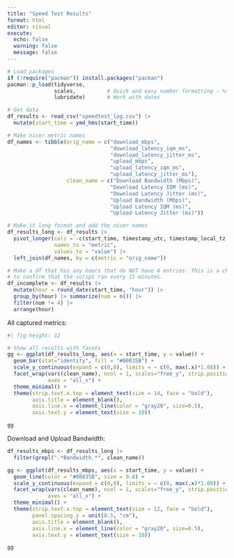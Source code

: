 ```yaml
---
title: "Speed Test Results"
format: html
editor: visual
execute: 
  echo: false
  warning: false
  message: false
---
```


```r

# Load packages
if (!require("pacman")) install.packages("pacman")
pacman::p_load(tidyverse,
               scales,          # Quick and easy number formatting - %s in cells
               lubridate)       # Work with dates

# Get data
df_results <- read_csv("speedtest_log.csv") |> 
  mutate(start_time = ymd_hms(start_time))

# Make nicer metric names
df_names <- tibble(orig_name = c("download_mbps",
                                 "download_latency_iqm_ms",
                                 "download_latency_jitter_ms",
                                 "upload_mbps",
                                 "upload_latency_iqm_ms",
                                 "upload_latency_jitter_ms"),
                   clean_name = c("Download Bandwidth (Mbps)",
                                 "Download Latency IQM (ms)",
                                 "Download Latency Jitter (ms)",
                                 "Upload Bandwidth (Mbps)",
                                 "Upload Latency IQM (ms)",
                                 "Upload Latency Jitter (ms)"))

# Make it long format and add the nicer names
df_results_long <- df_results |> 
  pivot_longer(cols = -c(start_time, timestamp_utc, timestamp_local_tz, local_tz, result.url),
               names_to = "metric",
               values_to = "value") |> 
  left_join(df_names, by = c(metric = "orig_name"))

# Make a df that has any hours that do NOT have 4 entries. This is a check to be able
# to confirm that the script ran every 15 minutes. 
df_incomplete <- df_results |> 
  mutate(hour = round_date(start_time, "hour")) |> 
  group_by(hour) |> summarize(num = n()) |> 
  filter(num != 4) |> 
  arrange(hour) 


```

All captured metrics:

```r
#| fig-height: 12

# Show all results with facets
gg <- ggplot(df_results_long, aes(x = start_time, y = value)) +
  geom_bar(stat="identity", fill = "#00035B") +
  scale_y_continuous(expand = c(0,0), limits = ~ c(0, max(.x)*1.08)) +
  facet_wrap(vars(clean_name), ncol = 1, scales="free_y", strip.position="top",
             axes = "all_x") +
  theme_minimal() +
  theme(strip.text.x.top = element_text(size = 14, face = "bold"),
        axis.title = element_blank(),
        axis.line.x = element_line(color = "gray20", size=0.5),
        axis.text.y = element_text(size = 10))

gg
```

Download and Upload Bandwidth:

```r

df_results_mbps <- df_results_long |> 
  filter(grepl(".*Bandwidth.*", clean_name))

gg <- ggplot(df_results_mbps, aes(x = start_time, y = value)) +
  geom_line(color = "#00035B", size = 0.8) +
  scale_y_continuous(expand = c(0,0), limits = ~ c(0, max(.x)*1.08)) +
  facet_wrap(vars(clean_name), ncol = 1, scales="free_y", strip.position="top",
             axes = "all_x") +
  theme_minimal() +
  theme(strip.text.x.top = element_text(size = 12, face = "bold"),
        panel.spacing.y = unit(0.5, "cm"),
        axis.title = element_blank(),
        axis.line.x = element_line(color = "gray20", size=0.5),
        axis.text.y = element_text(size = 10))

gg


```
